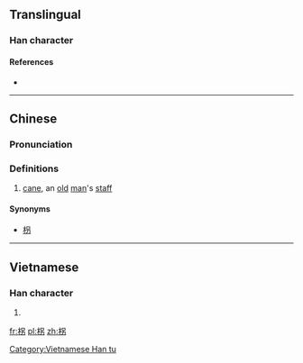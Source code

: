 ==Translingual==

===Han character===
{{Han char|rn=75|rad=木|as=05|sn=9|four=4692<sub>7</sub>|canj=木口大尸 (DRKS)|ids=⿰[[木]][[另]]}}

====References====
* {{Han ref|kx=0517.080|dkj=14584|hdz=21184.010|uh=67FA|ud=26618|bh=CF5E|bd=53086}}

----

==Chinese==
{{zh-forms}}

===Pronunciation===
{{zh-pron
|m=guǎi
|c=gwaai2
|mc=
|oc=
|ma=
|cat=n
}}

===Definitions===
# [[cane]], an [[old]] [[man]]'s [[staff]]

====Synonyms====
* [[枴]]

----

==Vietnamese==

===Han character===
{{vi-readings|rs=木05| hanviet = quảy}}

# {{defn|vi|sort=木05}}

[[Category:Vietnamese Han tu]]

[[fr:柺]]
[[pl:柺]]
[[zh:柺]]